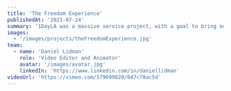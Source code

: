 ---
title: 'The Freedom Experience'
publishedAt: '2021-07-24'
summary: '1DayLA was a massive service project, with a goal to bring out 20,000 volunteers across Los Angeles to serve the city. To thank the volunteers, each one recieved a free ticket to The Freedom Experience, a Justin Beiber concert featuring Chance the Rapper, Tori Kelly, Jaden Smith, and more guest appearances. My role in this was executive producer of the capture teams, as well as lead editor on the full 2 hour broadcast and recap and promo.'
images:
  - '/images/projects/theFreedomExperience.jpg'
team:
  - name: 'Daniel Lidman'
    role: 'Video Editor and Animator'
    avatar: '/images/avatar.jpg'
    linkedIn: 'https://www.linkedin.com/in/daniellidman'
videoUrl: 'https://vimeo.com/579699820/047c78ac5d'
---

